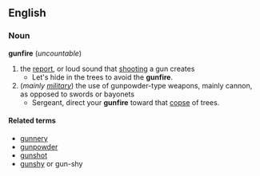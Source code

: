 ==English==
=== Noun ===
'''gunfire''' (''uncountable'')
# the [[report]], or loud sound that [[shoot]]ing a gun creates
#* Let's hide in the trees to avoid the '''gunfire'''.
# (''mainly [[military]]'') the use of gunpowder-type weapons, mainly cannon, as opposed to swords or bayonets
#* Sergeant, direct your '''gunfire''' toward that [[copse]] of trees.
==== Related terms ====
*[[gunnery]]
*[[gunpowder]]
*[[gunshot]]
*[[gunshy]] or gun-shy